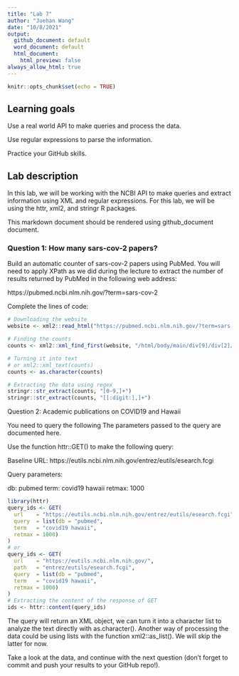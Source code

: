 ```yaml
---
title: "Lab 7"
author: "Juehan Wang"
date: "10/8/2021"
output: 
  github_document: default
  word_document: default
  html_document:
    html_preview: false
always_allow_html: true
---
```


```r
knitr::opts_chunk$set(echo = TRUE)
```

## Learning goals
Use a real world API to make queries and process the data.

Use regular expressions to parse the information.

Practice your GitHub skills.

## Lab description

In this lab, we will be working with the NCBI API to make queries and extract information using XML and regular expressions. For this lab, we will be using the httr, xml2, and stringr R packages.

This markdown document should be rendered using github_document document.

### Question 1: How many sars-cov-2 papers?

Build an automatic counter of sars-cov-2 papers using PubMed. You will need to apply XPath as we did during the lecture to extract the number of results returned by PubMed in the following web address:

https://pubmed.ncbi.nlm.nih.gov/?term=sars-cov-2

Complete the lines of code:

```r
# Downloading the website
website <- xml2::read_html("https://pubmed.ncbi.nlm.nih.gov/?term=sars-cov-2")

# Finding the counts
counts <- xml2::xml_find_first(website, "/html/body/main/div[9]/div[2]/div[2]/div[1]/span")

# Turning it into text
# or xml2::xml_text(counts)
counts <- as.character(counts)

# Extracting the data using regex
stringr::str_extract(counts, "[0-9,]+")
stringr::str_extract(counts, "[[:digit:],]+")

```

Question 2: Academic publications on COVID19 and Hawaii

You need to query the following The parameters passed to the query are documented here.

Use the function httr::GET() to make the following query:

Baseline URL: https://eutils.ncbi.nlm.nih.gov/entrez/eutils/esearch.fcgi

Query parameters:

db: pubmed
term: covid19 hawaii
retmax: 1000

```r
library(httr)
query_ids <- GET(
  url    = "https://eutils.ncbi.nlm.nih.gov/entrez/eutils/esearch.fcgi",
  query  = list(db = "pubmed",
  term   = "covid19 hawaii",
  retmax = 1000)
)
# or
query_ids <- GET(
  url    = "https://eutils.ncbi.nlm.nih.gov/",
  path   = "entrez/eutils/esearch.fcgi",
  query  = list(db = "pubmed",
  term   = "covid19 hawaii",
  retmax = 1000)
)
# Extracting the content of the response of GET
ids <- httr::content(query_ids)
```

The query will return an XML object, we can turn it into a character list to analyze the text directly with as.character(). Another way of processing the data could be using lists with the function xml2::as_list(). We will skip the latter for now.

Take a look at the data, and continue with the next question (don’t forget to commit and push your results to your GitHub repo!).

